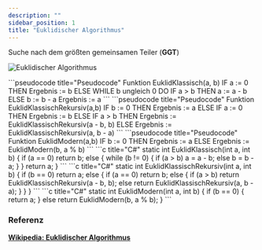 ```yaml
---
description: ""
sidebar_position: 1
title: "Euklidischer Algorithmus"
---
```


Suche nach dem größten gemeinsamen Teiler (**GGT**)

![Euklidischer Algorithmus](../img/Euklidischer_Algorithmus.png)

<Tabs>
  <TabItem value="euklid-old" label="Euklid (klassisch)" default>
    ```pseudocode title="Pseudocode"
    Funktion EuklidKlassisch(a, b)
    IF a := 0 THEN
        Ergebnis := b
    ELSE
        WHILE b ungleich 0 DO
            IF a > b THEN
                a := a - b
            ELSE
                b := b - a
        Ergebnis := a
    ```
  </TabItem>
  <TabItem value="euklid-old-recursive" label="Euklid (klassisch-rekursiv)">
    ```pseudocode title="Pseudocode"
    Funktion EuklidKlassischRekursiv(a,b)
    IF b := 0 THEN
        Ergebnis := a
    ELSE
        IF a := 0 THEN
            Ergebnis := b
        ELSE
            IF a > b THEN
                Ergebnis := EuklidKlassischRekursiv(a - b, b)
            ELSE
                Ergebnis := EuklidKlassischRekursiv(a, b - a)
    ```
  </TabItem>
  <TabItem value="banana" label="Euklid (modern-rekursiv)">
    ```pseudocode title="Pseudocode"
    Funktion EuklidModern(a,b)
    IF b := 0 THEN
        Ergebnis := a
    ELSE
        Ergebnis := EuklidModern(b, a % b)
    ```
  </TabItem>
</Tabs>

<Tabs>
  <TabItem value="euklid-old" label="Euklid (klassisch)" default>
    ```c title="C#"
    static int EuklidKlassisch(int a, int b)
    {
        if (a == 0)
            return b;
        else
        {
            while (b != 0)
            {
                if (a > b)
                    a = a - b;
                else
                    b = b - a;
            }
        }
        return a;
    }
    ```
  </TabItem>
  <TabItem value="euklid-old-recursive" label="Euklid (klassisch-rekursiv)">
    ```c title="C#"
    static int EuklidKlassischRekursiv(int a, int b)
    {
        if (b == 0)
            return a;
        else
        {
            if (a == 0)
                return b;
            else
            {
                if (a > b)
                    return EuklidKlassischRekursiv(a - b, b);
                else
                    return EuklidKlassischRekursiv(a, b - a);
            }
        }
    }
    ```
  </TabItem>
  <TabItem value="euklid-modern" label="Euklid (modern-rekursiv)">
    ```c title="C#"
    static int EuklidModern(int a, int b)
    {
        if (b == 0)
        {
            return a;
        }
        else return EuklidModern(b, a % b);
    }
    ```
  </TabItem>
</Tabs>

### Referenz
[**Wikipedia: Euklidischer Algorithmus**](https://de.wikipedia.org/wiki/Euklidischer_Algorithmus)